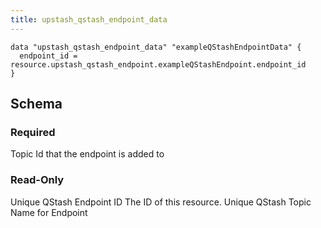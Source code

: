 ```yaml
---
title: upstash_qstash_endpoint_data
---
```


<RequestExample>

```hcl example.tf
data "upstash_qstash_endpoint_data" "exampleQStashEndpointData" {
  endpoint_id = resource.upstash_qstash_endpoint.exampleQStashEndpoint.endpoint_id
}
```

</RequestExample>

## Schema

### Required

<ParamField query="topic_id" type="string" required>
  Topic Id that the endpoint is added to
</ParamField>

### Read-Only

<ResponseField name="endpoint_id" type="string">
  Unique QStash Endpoint ID
</ResponseField>

<ResponseField name="id" type="number">
  The ID of this resource.
</ResponseField>

<ResponseField name="url" type="string">
  Unique QStash Topic Name for Endpoint
</ResponseField>
